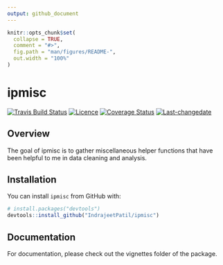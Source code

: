```yaml
---
output: github_document
---
```


<!-- README.md is generated from README.Rmd. Please edit that file -->

```r
knitr::opts_chunk$set(
  collapse = TRUE,
  comment = "#>",
  fig.path = "man/figures/README-",
  out.width = "100%"
)
```
# ipmisc

[![Travis Build Status](https://travis-ci.org/IndrajeetPatil/ipmisc.svg?branch=master)](https://travis-ci.org/IndrajeetPatil/ipmisc)
[![Licence](https://img.shields.io/badge/licence-GPL--2-blue.svg)](https://www.gnu.org/licenses/gpl-2.0.en.html)
[![Coverage Status](https://img.shields.io/codecov/c/github/IndrajeetPatil/ipmisc/master.svg)](https://codecov.io/github/IndrajeetPatil/ipmisc?branch=master)
[![Last-changedate](https://img.shields.io/badge/last%20change-`r gsub('-', '--', Sys.Date())`-yellowgreen.svg)](/commits/master)

## Overview

The goal of ipmisc is to gather miscellaneous helper functions that have been helpful to me in data cleaning and analysis.

## Installation

You can install `ipmisc` from GitHub with:

```r
# install.packages("devtools")
devtools::install_github("IndrajeetPatil/ipmisc")
```

## Documentation
For documentation, please check out the vignettes folder of the package.
